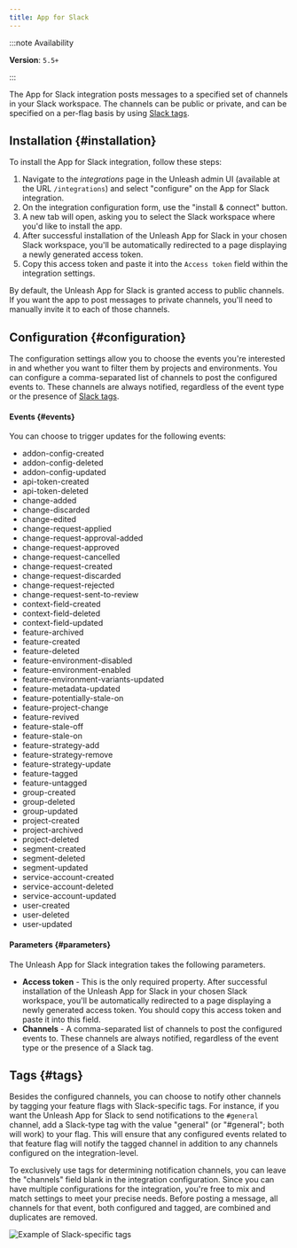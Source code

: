 ```yaml
---
title: App for Slack
---
```



<SearchPriority level="high" />

:::note Availability

**Version**: `5.5+`

:::

The App for Slack integration posts messages to a specified set of channels in your Slack workspace. The channels can be public or private, and can be specified on a per-flag basis by using [Slack tags](#tags).

## Installation {#installation}

To install the App for Slack integration, follow these steps:

1. Navigate to the *integrations* page in the Unleash admin UI (available at the URL `/integrations`) and select "configure" on the App for Slack integration.
2. On the integration configuration form, use the "install & connect" button.
3. A new tab will open, asking you to select the Slack workspace where you'd like to install the app.
4. After successful installation of the Unleash App for Slack in your chosen Slack workspace, you'll be automatically redirected to a page displaying a newly generated access token.
5. Copy this access token and paste it into the `Access token` field within the integration settings.

By default, the Unleash App for Slack is granted access to public channels. If you want the app to post messages to private channels, you'll need to manually invite it to each of those channels.

## Configuration {#configuration}

The configuration settings allow you to choose the events you're interested in and whether you want to filter them by projects and environments. You can configure a comma-separated list of channels to post the configured events to. These channels are always notified, regardless of the event type or the presence of [Slack tags](#tags).

#### Events {#events}

You can choose to trigger updates for the following events:

- addon-config-created
- addon-config-deleted
- addon-config-updated
- api-token-created
- api-token-deleted
- change-added
- change-discarded
- change-edited
- change-request-applied
- change-request-approval-added
- change-request-approved
- change-request-cancelled
- change-request-created
- change-request-discarded
- change-request-rejected
- change-request-sent-to-review
- context-field-created
- context-field-deleted
- context-field-updated
- feature-archived
- feature-created
- feature-deleted
- feature-environment-disabled
- feature-environment-enabled
- feature-environment-variants-updated
- feature-metadata-updated
- feature-potentially-stale-on
- feature-project-change
- feature-revived
- feature-stale-off
- feature-stale-on
- feature-strategy-add
- feature-strategy-remove
- feature-strategy-update
- feature-tagged
- feature-untagged
- group-created
- group-deleted
- group-updated
- project-created
- project-archived
- project-deleted
- segment-created
- segment-deleted
- segment-updated
- service-account-created
- service-account-deleted
- service-account-updated
- user-created
- user-deleted
- user-updated

#### Parameters {#parameters}

The Unleash App for Slack integration takes the following parameters.

- **Access token** - This is the only required property. After successful installation of the Unleash App for Slack in your chosen Slack workspace, you'll be automatically redirected to a page displaying a newly generated access token. You should copy this access token and paste it into this field.
- **Channels** - A comma-separated list of channels to post the configured events to. These channels are always notified, regardless of the event type or the presence of a Slack tag.

## Tags {#tags}

Besides the configured channels, you can choose to notify other channels by tagging your feature flags with Slack-specific tags. For instance, if you want the Unleash App for Slack to send notifications to the `#general` channel, add a Slack-type tag with the value "general" (or "#general"; both will work) to your flag. This will ensure that any configured events related to that feature flag will notify the tagged channel in addition to any channels configured on the integration-level.

To exclusively use tags for determining notification channels, you can leave the "channels" field blank in the integration configuration. Since you can have multiple configurations for the integration, you're free to mix and match settings to meet your precise needs. Before posting a message, all channels for that event, both configured and tagged, are combined and duplicates are removed.

![Example of Slack-specific tags](/img/slack-addon-tags.png)
